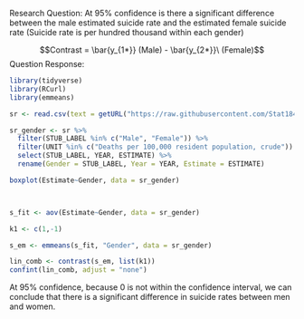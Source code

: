 Research Question: 
At 95% confidence is there a significant difference between the male estimated suicide rate and the estimated female suicide rate (Suicide rate is per hundred thousand within each gender)

$$Contrast = \bar{y_{1*}} (Male) - \bar{y_{2*}}\ (Female)$$ 
Question Response:


```r
library(tidyverse) 
library(RCurl)
library(emmeans)

sr <- read.csv(text = getURL("https://raw.githubusercontent.com/Stat184-Fall2024/Section002_FP_SamuelAdebayo_JackKester/refs/heads/main/Death_rates_for_suicide__by_sex__race__Hispanic_origin__and_age__United_States.csv"))

sr_gender <- sr %>% 
  filter(STUB_LABEL %in% c("Male", "Female")) %>%
  filter(UNIT %in% c("Deaths per 100,000 resident population, crude")) %>%
  select(STUB_LABEL, YEAR, ESTIMATE) %>%
  rename(Gender = STUB_LABEL, Year = YEAR, Estimate = ESTIMATE)

boxplot(Estimate~Gender, data = sr_gender)



s_fit <- aov(Estimate~Gender, data = sr_gender)

k1 <- c(1,-1)

s_em <- emmeans(s_fit, "Gender", data = sr_gender)

lin_comb <- contrast(s_em, list(k1))
confint(lin_comb, adjust = "none")
```

At 95% confidence, because 0 is not within the confidence interval, we can conclude that there is a significant difference in suicide rates between men and women.



